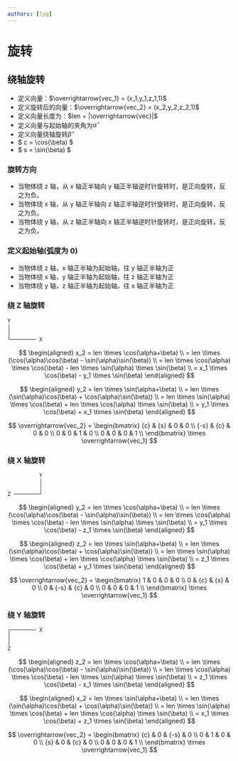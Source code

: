 ```yaml
---
authors: [lyg]
---
```


# 旋转

## 绕轴旋转

- 定义向量：$\overrightarrow{vec_1} = (x_1,y_1,z_1,1)$
- 定义旋转后的向量：$\overrightarrow{vec_2} = (x_2,y_2,z_2,1)$
- 定义向量长度为：$len = |\overrightarrow{vec}|$
- 定义向量与起始轴的夹角为$\alpha^\circ$
- 定义向量绕轴旋转$\beta^\circ$
- $ c = \cos(\beta) $
- $ s = \sin(\beta) $

### 旋转方向

- 当物体绕 z 轴，从 x 轴正半轴向 y 轴正半轴逆时针旋转时，是正向旋转，反之为负。
- 当物体绕 x 轴，从 y 轴正半轴向 z 轴正半轴逆时针旋转时，是正向旋转，反之为负。
- 当物体绕 y 轴，从 z 轴正半轴向 x 轴正半轴逆时针旋转时，是正向旋转，反之为负。

### 定义起始轴(弧度为 0)

- 当物体绕 z 轴，x 轴正半轴为起始轴，往 y 轴正半轴为正
- 当物体绕 x 轴，y 轴正半轴为起始轴，往 z 轴正半轴为正
- 当物体绕 y 轴，z 轴正半轴为起始轴，往 x 轴正半轴为正

### 绕 Z 轴旋转

```
Y
│
│
└──────── X
```

$$
\begin{aligned}
x_2
   = len \times \cos(\alpha+\beta) \\
   = len \times (\cos(\alpha)\cos(\beta) - \sin(\alpha)\sin(\beta)) \\
   = len \times \cos(\alpha) \times \cos(\beta) - len \times \sin(\alpha) \times \sin(\beta) \\
   = x_1 \times \cos(\beta) - y_1 \times \sin(\beta)
\end{aligned}
$$

$$
\begin{aligned}
y_2
   = len \times \sin(\alpha+\beta) \\
   = len \times (\sin(\alpha)\cos(\beta) + \cos(\alpha)\sin(\beta)) \\
   = len \times \sin(\alpha) \times \cos(\beta) + len \times \cos(\alpha) \times \sin(\beta) \\
   = y_1 \times \cos(\beta) + x_1 \times \sin(\beta)
\end{aligned}
$$

$$
\overrightarrow{vec_2} =
\begin{bmatrix}
{c}  & {s} & 0 & 0 \\
{-s} & {c} & 0 & 0 \\
0    & 0   & 1 & 0 \\
0    & 0   & 0 & 1 \\
\end{bmatrix}
\times \overrightarrow{vec_1}
$$

### 绕 X 轴旋转

```
          Y
          │
          │
Z ────────┘
```

$$
\begin{aligned}
y_2
   = len \times \cos(\alpha+\beta) \\
   = len \times (\cos(\alpha)\cos(\beta) - \sin(\alpha)\sin(\beta)) \\
   = len \times \cos(\alpha) \times \cos(\beta) - len \times \sin(\alpha) \times \sin(\beta) \\
   = y_1 \times \cos(\beta) - z_1 \times \sin(\beta)
\end{aligned}
$$

$$
\begin{aligned}
z_2
   = len \times \sin(\alpha+\beta) \\
   = len \times (\sin(\alpha)\cos(\beta) + \cos(\alpha)\sin(\beta)) \\
   = len \times \sin(\alpha) \times \cos(\beta) + len \times \cos(\alpha) \times \sin(\beta) \\
   = z_1 \times \cos(\beta) + y_1 \times \sin(\beta)
\end{aligned}
$$

$$
\overrightarrow{vec_2} =
\begin{bmatrix}
1 & 0    & 0   & 0 \\
0 & {c}  & {s} & 0 \\
0 & {-s} & {c} & 0 \\
0 & 0    & 0   & 1 \\
\end{bmatrix}
\times \overrightarrow{vec_1}
$$

### 绕 Y 轴旋转

```
┌──────── X
│
│
Z
```

$$
\begin{aligned}
z_2
   = len \times \cos(\alpha+\beta) \\
   = len \times (\cos(\alpha)\cos(\beta) - \sin(\alpha)\sin(\beta)) \\
   = len \times \cos(\alpha) \times \cos(\beta) - len \times \sin(\alpha) \times \sin(\beta) \\
   = z_1 \times \cos(\beta) - x_1 \times \sin(\beta)
\end{aligned}
$$

$$
\begin{aligned}
x_2
   = len \times \sin(\alpha+\beta) \\
   = len \times (\sin(\alpha)\cos(\beta) + \cos(\alpha)\sin(\beta)) \\
   = len \times \sin(\alpha) \times \cos(\beta) + len \times \cos(\alpha) \times \sin(\beta) \\
   = x_1 \times \cos(\beta) + z_1 \times \sin(\beta)
\end{aligned}
$$

$$
\overrightarrow{vec_2} =
\begin{bmatrix}
{c} & 0 & {-s} & 0 \\
0   & 1 & 0    & 0 \\
{s} & 0 & {c}  & 0 \\
0   & 0 & 0    & 1 \\
\end{bmatrix}
\times \overrightarrow{vec_1}
$$
